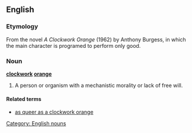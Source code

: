 ==English==
{{wikipedia}}
===Etymology===
From the novel ''A Clockwork Orange'' (1962) by Anthony Burgess, in which the main character is programed to perform only good.

===Noun===
'''[[clockwork]] [[orange]]'''
# A person or organism with a mechanistic morality or lack of free will.

====Related terms====
*[[as queer as a clockwork orange]]

[[Category: English nouns]]
